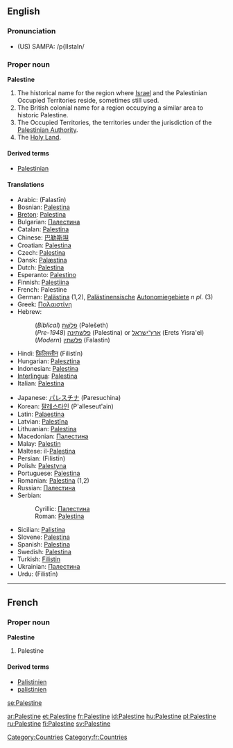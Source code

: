 ==English==

===Pronunciation===
*(US) SAMPA: /p{lIstaIn/

===Proper noun===
'''Palestine'''

#The historical name for the region where [[Israel]] and the Palestinian Occupied Territories reside, sometimes still used.
#The British colonial name for a region occupying a similar area to historic Palestine.
#The Occupied Territories, the territories under the jurisdiction of the [[Palestinian Authority]].
#The [[Holy Land]].

====Derived terms====
*[[Palestinian]]

====Translations====
{{top}}
*Arabic: {{ARchar|[[فلسطين]]}} (Falastīn)
*Bosnian: [[Palestina]] {{f}}
*[[Breton]]: [[Palestina]]
*Bulgarian: [[Палестина]] {{f}}
*Catalan: [[Palestina]]
*Chinese: [[巴勒斯坦]]
*Croatian: [[Palestina]] {{f}}
*Czech: [[Palestina]] {{f}}
*Dansk: [[Palæstina]]
*Dutch: [[Palestina]]
*Esperanto: [[Palestino]]
*Finnish: [[Palestiina]]
*French: Palestine {{f}}
*German: [[Palästina]] {{n}} (1,2), [[Palästinensisch]]e [[Autonomiegebiet]]e ''n pl.'' (3)
*Greek: [[Παλαιστίνη]] {{f}}
*Hebrew:
*:(''Biblical'') [[פלשת|פלשׁת]] (Pəlešeth)
*:(''Pre-1948'') [[פלשתינה]] (Palestina) or [[ארץ־ישראל]] (Erets Yisra'el)
*:(''Modern'') [[פלשתין]] (Falastin)
*Hindi: [[फ़िलिस्तीन]] (Filistīn)
*Hungarian: [[Palesztina]]
*Indonesian: [[Palestina]]
*[[Interlingua]]: [[Palestina]]
*Italian: [[Palestina]]
{{mid}}
*Japanese: [[パレスチナ]] (Paresuchina)
*Korean: [[팔레스타인]] (P'alleseut'ain)
*Latin: [[Palaestina]]
*Latvian: [[Palestīna]]
*Lithuanian: [[Palestina]]
*Macedonian: [[Палестина]] {{f}}
*Malay: [[Palestin]]
*Maltese: il-[[Palestina]]
*Persian: {{FAchar|[[فلسطین]]}} (Filistīn)
*Polish: [[Palestyna]]
*Portuguese: [[Palestina]] {{f}}
*Romanian: [[Palestina]] {{f}} (1,2)
*Russian: [[Палестина]] {{f}}
*Serbian:
*:Cyrillic: [[Палестина]] {{f}}
*:Roman: [[Palestina]] {{f}}
*Sicilian: [[Palistina]] {{f}}
*Slovene: [[Palestina]] {{f}}
*Spanish: [[Palestina]]
*Swedish: [[Palestina]]
*Turkish: [[Filistin]]
*Ukrainian: [[Палестина]] {{f}}
*Urdu: {{URchar|[[فلسطین]]}} (Filistīn) {{f}}
{{bottom}}

[[Category:Countries]]

----

==French==

===Proper noun===
'''Palestine''' {{f}}
# Palestine

====Derived terms====
*[[Palistinien]]
*[[palistinien]]

[[Category:fr:Countries]]

[[se:Palestine]]

[[ar:Palestine]]
[[et:Palestine]]
[[fr:Palestine]]
[[id:Palestine]]
[[hu:Palestine]]
[[pl:Palestine]]
[[ru:Palestine]]
[[fi:Palestine]]
[[sv:Palestine]]